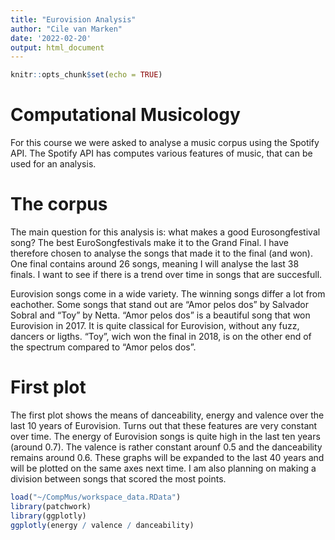 ```yaml
---
title: "Eurovision Analysis"
author: "Cile van Marken"
date: '2022-02-20'
output: html_document
---
```


```r
knitr::opts_chunk$set(echo = TRUE)
```

# Computational Musicology
For this course we were asked to analyse a music corpus using the Spotify API. The Spotify API has computes various features of music, that can be used for an analysis.

# The corpus
The main question for this analysis is: what makes a good Eurosongfestival song? The best EuroSongfestivals make it to the Grand Final. I have therefore chosen to analyse the songs that made it to the final (and won). One final contains around 26 songs, meaning I will analyse the last 38 finals. I want to see if there is a trend over time in songs that are succesfull. 

Eurovision songs come in a wide variety. The winning songs differ a lot from eachother. Some songs that stand out are "Amor pelos dos" by Salvador Sobral and "Toy" by Netta. "Amor pelos dos" is a beautiful song that won Eurovision in 2017. It is quite classical for Eurovision, without any fuzz, dancers or ligths. "Toy", wich won the final in 2018, is on the other end of the spectrum compared to "Amor pelos dos".

# First plot
The first plot shows the means of danceability, energy and valence over the last 10 years of Eurovision. Turns out that these features are very constant over time. The energy of Eurovision songs is quite high in the last ten years (around 0.7). The valence is rather constant arounf 0.5 and the danceability remains around 0.6. These graphs will be expanded to the last 40 years and will be plotted on the same axes next time. I am also planning on making a division between songs that scored the most points.


```r
load("~/CompMus/workspace_data.RData")
library(patchwork)
library(ggplotly)
ggplotly(energy / valence / danceability)

```

